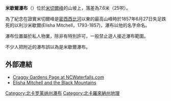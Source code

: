 '''米歇爾瀑布'''（{{lang-en|Mitchell Falls}}）位於[[米切爾峰|米切爾峰]]的山坡上，落差為7.6米（25呎）。

為了紀念在證實米切爾峰是[[密西西比河|密西西比河]]以東的最高山峰時於1857年6月27日失足跌死的以利沙米歇爾(Elisha Mitchell，1793-1857)，瀑布以他的名字命名。

瀑布位置屬於私人物業，除非有特別許可，一般禁止遊人接近瀑布範圍。

不少人把附近的瀑布誤以為是米歇爾瀑布。

==外部連結==
*[http://www.ncwaterfalls.com/craggy1.htm Craggy Gardens Page at NCWaterfalls.com]
*[http://ncnatural.com/Resources/Adventure/Black-Mtns.html Elisha Mitchell and the Black Mountains]

{{US-geo-stub}}
{{DEFAULTSORT:Mitschell Falls}}
[[Category:北卡罗莱纳州瀑布|Category:北卡罗莱纳州瀑布]]
[[Category:北卡羅來納州地理|Category:北卡羅來納州地理]]